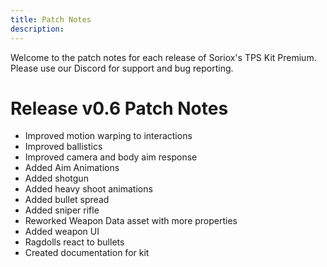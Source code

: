 ```yaml
---
title: Patch Notes
description: 
---
```


Welcome to the patch notes for each release of Soriox's TPS Kit Premium. Please use our Discord for support and bug reporting.

# Release v0.6 Patch Notes

- Improved motion warping to interactions
- Improved ballistics
- Improved camera and body aim response
- Added Aim Animations
- Added shotgun
- Added heavy shoot animations
- Added bullet spread
- Added sniper rifle
- Reworked Weapon Data asset with more properties
- Added weapon UI
- Ragdolls react to bullets
- Created documentation for kit